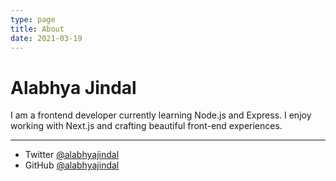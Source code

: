 ```yaml
---
type: page
title: About
date: 2021-03-19
---
```


# Alabhya Jindal

I am a frontend developer currently learning Node.js and Express. I enjoy working with Next.js and crafting beautiful front-end experiences.

---

* Twitter [@alabhyajindal](https://twitter.com/alabhyajindal)
* GitHub [@alabhyajindal](https://github.com/alabhyajindal)

